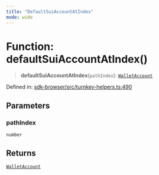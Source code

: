```yaml
---
title: "DefaultSuiAccountAtIndex"
mode: wide
---
```

  
# Function: defaultSuiAccountAtIndex()

> **defaultSuiAccountAtIndex**(`pathIndex`): [`WalletAccount`](../WalletAccount/readme)

Defined in: [sdk-browser/src/turnkey-helpers.ts:490](https://github.com/tkhq/sdk/blob/ee72856c3f450731d7501ab05001215768b71500/packages/sdk-browser/src/turnkey-helpers.ts#L490)

## Parameters

### pathIndex

`number`

## Returns

[`WalletAccount`](../WalletAccount/readme)
